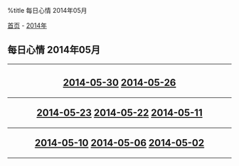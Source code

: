 %title 每日心情 2014年05月

[[../../../index|首页]] - [[../index|2014年]]
==每日心情 2014年05月==
----
<center>
<h2>
[[2014-05-30|2014-05-30]]
[[2014-05-26|2014-05-26]]
----
[[2014-05-23|2014-05-23]]
[[2014-05-22|2014-05-22]]
[[2014-05-11|2014-05-11]]
----
[[2014-05-10|2014-05-10]]
[[2014-05-06|2014-05-06]]
[[2014-05-02|2014-05-02]]
</h2>
</center>
----
